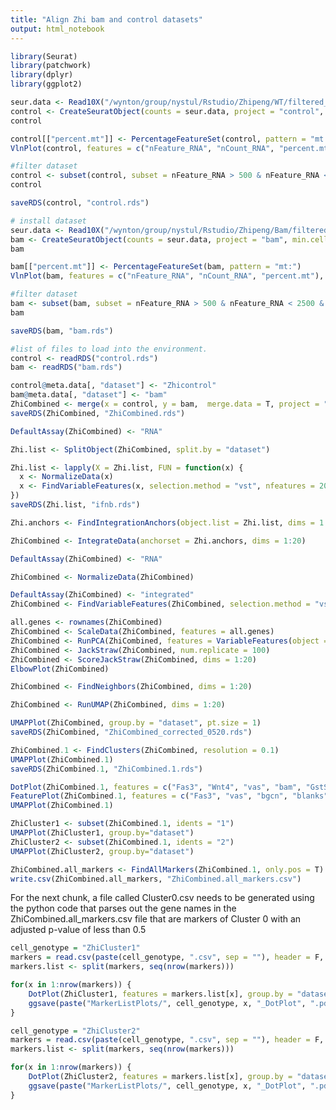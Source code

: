 ```yaml
---
title: "Align Zhi bam and control datasets"
output: html_notebook
---
```



```r
library(Seurat)
library(patchwork)
library(dplyr)
library(ggplot2)

```

```r
seur.data <- Read10X("/wynton/group/nystul/Rstudio/Zhipeng/WT/filtered_feature_bc_matrix/")
control <- CreateSeuratObject(counts = seur.data, project = "control", min.cells = 3, min.features = 200)
control

control[["percent.mt"]] <- PercentageFeatureSet(control, pattern = "mt:")
VlnPlot(control, features = c("nFeature_RNA", "nCount_RNA", "percent.mt"), ncol = 3)

#filter dataset
control <- subset(control, subset = nFeature_RNA > 500 & nFeature_RNA < 2000 & nCount_RNA > 1000 & nCount_RNA < 25000 & percent.mt < 30)
control

saveRDS(control, "control.rds")

# install dataset
seur.data <- Read10X("/wynton/group/nystul/Rstudio/Zhipeng/Bam/filtered_feature_bc_matrix/")
bam <- CreateSeuratObject(counts = seur.data, project = "bam", min.cells = 3, min.features = 200)
bam

bam[["percent.mt"]] <- PercentageFeatureSet(bam, pattern = "mt:")
VlnPlot(bam, features = c("nFeature_RNA", "nCount_RNA", "percent.mt"), ncol = 3)

#filter dataset
bam <- subset(bam, subset = nFeature_RNA > 500 & nFeature_RNA < 2500 & nCount_RNA > 1000 & nCount_RNA < 25000 & percent.mt < 10)
bam

saveRDS(bam, "bam.rds")
```

```r
#list of files to load into the environment.  
control <- readRDS("control.rds")
bam <- readRDS("bam.rds")
```

```r
control@meta.data[, "dataset"] <- "Zhicontrol"
bam@meta.data[, "dataset"] <- "bam"
ZhiCombined <- merge(x = control, y = bam,  merge.data = T, project = "ov")
saveRDS(ZhiCombined, "ZhiCombined.rds")
```

```r
DefaultAssay(ZhiCombined) <- "RNA"

Zhi.list <- SplitObject(ZhiCombined, split.by = "dataset")

Zhi.list <- lapply(X = Zhi.list, FUN = function(x) {
  x <- NormalizeData(x)
  x <- FindVariableFeatures(x, selection.method = "vst", nfeatures = 2000)
})
saveRDS(Zhi.list, "ifnb.rds")

Zhi.anchors <- FindIntegrationAnchors(object.list = Zhi.list, dims = 1:20, anchor.features = 2000)

ZhiCombined <- IntegrateData(anchorset = Zhi.anchors, dims = 1:20)

DefaultAssay(ZhiCombined) <- "RNA"

ZhiCombined <- NormalizeData(ZhiCombined)

DefaultAssay(ZhiCombined) <- "integrated"
ZhiCombined <- FindVariableFeatures(ZhiCombined, selection.method = "vst", nfeatures = 2000)

all.genes <- rownames(ZhiCombined)
ZhiCombined <- ScaleData(ZhiCombined, features = all.genes)
ZhiCombined <- RunPCA(ZhiCombined, features = VariableFeatures(object = ZhiCombined))
ZhiCombined <- JackStraw(ZhiCombined, num.replicate = 100)
ZhiCombined <- ScoreJackStraw(ZhiCombined, dims = 1:20)
ElbowPlot(ZhiCombined)

ZhiCombined <- FindNeighbors(ZhiCombined, dims = 1:20)

ZhiCombined <- RunUMAP(ZhiCombined, dims = 1:20) 

UMAPPlot(ZhiCombined, group.by = "dataset", pt.size = 1)
saveRDS(ZhiCombined, "ZhiCombined_corrected_0520.rds")

```

```r
ZhiCombined.1 <- FindClusters(ZhiCombined, resolution = 0.1)
UMAPPlot(ZhiCombined.1)
saveRDS(ZhiCombined.1, "ZhiCombined.1.rds")

```

```r
DotPlot(ZhiCombined.1, features = c("Fas3", "Wnt4", "vas", "bam", "GstS1", "tj", "SPARC", "bgcn", "blanks"))
FeaturePlot(ZhiCombined.1, features = c("Fas3", "vas", "bgcn", "blanks"), min.cutoff = "q50")
UMAPPlot(ZhiCombined.1)
```


```r
ZhiCluster1 <- subset(ZhiCombined.1, idents = "1")
UMAPPlot(ZhiCluster1, group.by="dataset")
ZhiCluster2 <- subset(ZhiCombined.1, idents = "2")
UMAPPlot(ZhiCluster2, group.by="dataset")
```

```r
ZhiCombined.all_markers <- FindAllMarkers(ZhiCombined.1, only.pos = T)
write.csv(ZhiCombined.all_markers, "ZhiCombined.all_markers.csv")
```

For the next chunk, a file called Cluster0.csv needs to be generated using the python code that parses out the gene names in the ZhiCombined.all_markers.csv file that are markers of Cluster 0 with an adjusted p-value of less than 0.5

```r
cell_genotype = "ZhiCluster1"
markers = read.csv(paste(cell_genotype, ".csv", sep = ""), header = F, na.strings=c("","NA"))
markers.list <- split(markers, seq(nrow(markers)))

for(x in 1:nrow(markers)) {
    DotPlot(ZhiCluster1, features = markers.list[x], group.by = "dataset")
    ggsave(paste("MarkerListPlots/", cell_genotype, x, "_DotPlot", ".pdf", sep = ""), width = 7, height = 10)
}

cell_genotype = "ZhiCluster2"
markers = read.csv(paste(cell_genotype, ".csv", sep = ""), header = F, na.strings=c("","NA"))
markers.list <- split(markers, seq(nrow(markers)))

for(x in 1:nrow(markers)) {
    DotPlot(ZhiCluster2, features = markers.list[x], group.by = "dataset")
    ggsave(paste("MarkerListPlots/", cell_genotype, x, "_DotPlot", ".pdf", sep = ""), width = 7, height = 10)
}
```